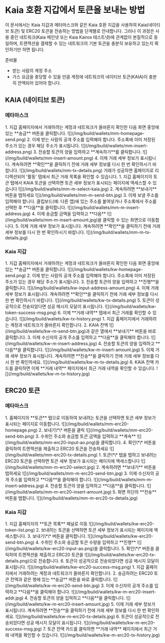 
# Kaia 호환 지갑에서 토큰을 보내는 방법

이 문서에서는 Kaia 지갑과 메타마스크와 같은 Kaia 호환 지갑을 사용하여 Kaia(네이티브 토큰) 및 ERC20 토큰을 전송하는 방법을 단계별로 안내합니다. 그러나 이 과정은 사용 중인 네트워크(Kaia 메인넷 또는 Kaia Kairos 테스트넷)에 관계없이 본질적으로 동일하며, 트랜잭션을 결제할 수 있는 네트워크의 기본 토큰을 충분히 보유하고 있는지 확인하기만 하면 됩니다.

준비물

* 받는 사람의 계정 주소
* 가스 요금을 충당할 수 있을 만큼 계정에 네트워크의 네이티브 토큰(KAIA)이 충분히 잔액되어 있어야 합니다.

## KAIA (네이티브 토큰)

### 메타마스크

<Tabs>
  <TabItem value="브라우저" label="브라우저 확장" default>
    1. 지갑 홈페이지에서 거래하려는 계정과 네트워크가 올바른지 확인한 다음 화면 중앙에 있는 **송금** 버튼을 클릭합니다.
       ![](/img/build/wallets/mm-homepage-send.png)
    2. 이제 받는 사람의 공개 주소를 입력해야 합니다. 주소록에 이미 저장된 주소가 있는 경우 해당 주소가 표시됩니다.
       ![](/img/build/wallets/mm-insert-address.png)
    3. 전송할 토큰의 양을 입력하고 **계속하기**를 클릭합니다.
       ![](/img/build/wallets/mm-insert-amount.png)
    4. 이제 거래 세부 정보가 표시됩니다. 계속하려면 **확인**을 클릭하기 전에 거래 세부 정보를 다시 한 번 확인하시기 바랍니다.
       ![](/img/build/wallets/mm-tx-details.png)
       거래가 성공하면 홈페이지로 리디렉션되어 '활동' 탭에서 최근 거래 목록을 확인할 수 있습니다.
  </TabItem>

  <TabItem value="모바일" label="모바일">
    1. 지갑 홈페이지의 토큰 탭에서 KAIA 토큰을 선택하면 토큰 세부 정보가 표시되는 페이지에 액세스할 수 있습니다
       ![](/img/build/wallets/mm-m-select-kaia.jpg)
    2. 계속하려면 **보내기** 버튼을 탭하세요
       ![](/img/build/wallets/mm-m-send-btn.jpg)
    3. 이제 보낼 주소를 입력해야 합니다. 클립보드(예: 다른 앱)에 있는 주소를 붙여넣거나 주소록에서 주소를 선택한 후 **다음**을 클릭합니다.
       ![](/img/build/wallets/mm-m-insert-address.jpg)
    4. 이제 송금할 금액을 입력하고 **다음**
       ![](/img/build/wallets/mm-m-insert-amount.jpg)을 클릭할 수 있는 화면으로 이동합니다.
    5. 이제 거래 세부 정보가 표시됩니다. 계속하려면 **확인**을 클릭하기 전에 거래 세부 정보를 다시 한 번 확인하시기 바랍니다.
       ![](/img/build/wallets/mm-m-tx-details.jpg)
  </TabItem>
</Tabs>

### Kaia 지갑

<Tabs>
  <TabItem value="브라우저" label="브라우저 확장" default>
    1. 지갑 홈페이지에서 거래하려는 계정과 네트워크가 올바른지 확인한 다음 화면 중앙에 있는 **송금** 버튼을 클릭합니다.
       ![](/img/build/wallets/kw-homepage-send.png)
    2. 이제 받는 사람의 공개 주소를 입력해야 합니다. 주소록에 이미 저장된 주소가 있는 경우 해당 주소가 표시됩니다.
    3. 전송할 토큰의 양을 입력하고 **진행**을 클릭합니다.
       ![](/img/build/wallets/kw-input-address-amount.png)
    4. 이제 거래 세부 정보가 표시됩니다. 계속하려면 **확인**을 클릭하기 전에 거래 세부 정보를 다시 한 번 확인하시기 바랍니다.
       ![](/img/build/wallets/kw-tx-details.png)
    5. 토큰이 성공적으로 전송되었다면 성공 메시지 모달이 표시됩니다.
       ![](/img/build/wallets/kw-token-success-msg.png)
    6. 이제 **거래 내역** 탭에서 최근 거래를 확인할 수 있습니다.
       ![](/img/build/wallets/kw-tx-history.png)
  </TabItem>

  <TabItem value="모바일" label="모바일">
    1. 지갑 홈페이지에서 거래하려는 계정과 네트워크가 올바른지 확인합니다.
    2. KAIA 잔액
       ![](/img/build/wallets/kw-m-send-btn.jpg)과 같은 열에서 **보내기** 버튼을 바로 클릭합니다.
    3. 이제 수신자의 공개 주소를 입력하고 **다음**을 클릭해야 합니다.
       ![](/img/build/wallets/kw-m-insert-address.jpg)
    4. 전송할 토큰의 양을 입력하고 **다음**을 클릭합니다.
       ![](/img/build/wallets/kw-m-insert-amount.jpg)
    5. 이제 거래 세부 정보가 표시됩니다. 계속하려면 **전송**을 클릭하기 전에 거래 세부 정보를 다시 한 번 확인하세요.
       ![](/img/build/wallets/kw-m-tx-details.jpg)
    6. KAIA 잔액 카드를 클릭하면 이제 **거래 내역** 페이지에서 최근 거래 내역을 확인할 수 있습니다.
       ![](/img/build/wallets/kw-m-tx-history.jpg)
  </TabItem>
</Tabs>

## ERC20 토큰

### 메타마스크

<Tabs>
  <TabItem value="브라우저" label="브라우저 확장" default>
    1. 홈페이지의 **토큰** 탭으로 이동하여 보내려는 토큰을 선택하면 토큰 세부 정보가 표시되는 페이지로 이동합니다.
       ![](/img/build/wallets/mm-erc20-homepage.png)
    2. 보내기\*\* 버튼을 클릭
       ![](/img/build/wallets/mm-erc20-send-btn.png)
    3. 수취인 주소와 송금할 토큰 금액을 입력하고 **계속**
       ![](/img/build/wallets/mm-erc20-input-ao.png)을 클릭합니다.
    4. 확인\*\* 버튼을 클릭하여 트랜잭션을 제출하고 ERC20 토큰을 전송하세요
       ![](/img/build/wallets/mm-erc20-tx-details.png)
  </TabItem>

  <TabItem value="모바일" label="모바일">
    1. 토큰\*\* 탭을 탭하고 보내려는 ERC20 토큰을 선택하면 토큰 세부 정보가 표시되는 페이지에 액세스합니다
       ![](/img/build/wallets/mm-m-erc20-select.jpg)
    2. 계속하려면 **보내기** 버튼을 탭하세요
       ![](/img/build/wallets/mm-m-erc20-send-btn.jpg)
    3. 이제 수신자의 공개 주소를 입력하고 **다음**을 클릭해야 합니다.
       ![](/img/build/wallets/mm-m-insert-address.jpg)
    4. 전송할 토큰의 양을 입력하고 **다음**을 클릭합니다.
       ![](/img/build/wallets/mm-m-erc20-insert-amount.jpg)
    5. 화면 하단의 **전송** 버튼을 탭합니다.
       ![](/img/build/wallets/mm-m-erc20-tx-details.jpg)
  </TabItem>
</Tabs>

### Kaia 지갑

<Tabs>
  <TabItem value="브라우저" label="브라우저 확장" default>
    1. 지갑 홈페이지의 **토큰 목록** 패널로 이동
       ![](/img/build/wallets/kw-erc20-token-list.png)
    2. 보내려는 토큰을 선택하면 토큰 세부 정보가 표시되는 페이지에 액세스합니다.
    3. 보내기\*\* 버튼을 클릭합니다.
       ![](/img/build/wallets/kw-erc20-send-btn.png)
    4. 수취인 주소와 송금할 토큰 수량을 입력하고 **진행**
       ![](/img/build/wallets/kw-erc20-input-ao.png)을 클릭합니다.
    5. 확인\*\* 버튼을 클릭하여 트랜잭션을 제출하고 ERC20 토큰을
       ![](/img/build/wallets/kw-erc20-tx-details.png)으로 전송합니다.
    6. 토큰이 성공적으로 전송되었다면 성공 메시지 모달이 표시됩니다.
       ![](/img/build/wallets/kw-erc20-success-msg.png)
  </TabItem>

  <TabItem value="모바일" label="모바일">
    1. 지갑 홈페이지에서 거래하려는 계정과 네트워크가 올바른지 확인합니다.
    2. 송금하려는 ERC20 토큰 잔액과 같은 행에 있는 **송금** 버튼을 바로 클릭합니다.
       ![](/img/build/wallets/kw-m-erc20-send-btn.jpg)
    3. 이제 수신자의 공개 주소를 입력하고 **다음**을 클릭해야 합니다.
       ![](/img/build/wallets/kw-m-erc20-insert-addr.jpg)
    4. 전송할 토큰의 양을 입력하고 **다음**을 클릭합니다.
       ![](/img/build/wallets/kw-m-erc20-insert-amount.jpg)
    5. 이제 거래 세부 정보가 표시됩니다. 계속하려면 **전송**을 클릭하기 전에 거래 세부 정보를 다시 한 번 확인하세요.
       ![](/img/build/wallets/kw-m-erc20-tx-details.jpg)
    6. 토큰이 성공적으로 전송되었다면 성공 메시지 모달이 표시됩니다.
       ![](/img/build/wallets/kw-m-erc20-success-msg.jpg)
    7. 토큰 잔액 카드를 클릭하면 **거래 내역** 페이지에서 최근 거래 내역을 확인할 수 있습니다.
       ![](/img/build/wallets/kw-m-erc20-tx-history.jpg)
  </TabItem>
</Tabs>
